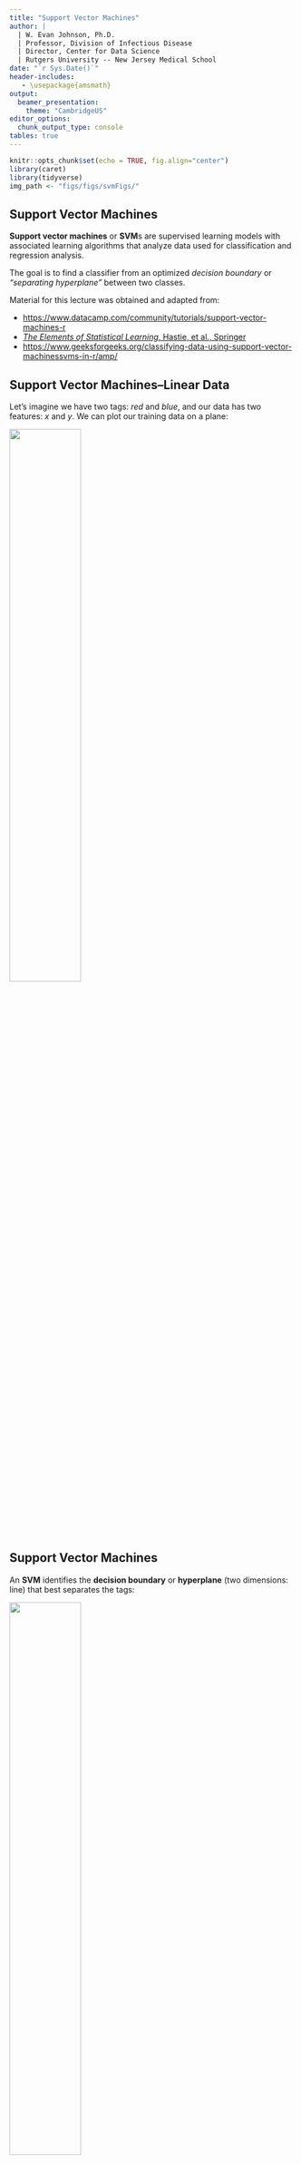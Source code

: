 ```yaml
---
title: "Support Vector Machines"
author: | 
  | W. Evan Johnson, Ph.D.
  | Professor, Division of Infectious Disease
  | Director, Center for Data Science
  | Rutgers University -- New Jersey Medical School
date: "`r Sys.Date()`"
header-includes:
   - \usepackage{amsmath}
output: 
  beamer_presentation:
    theme: "CambridgeUS"
editor_options: 
  chunk_output_type: console
tables: true
---
```


```r
knitr::opts_chunk$set(echo = TRUE, fig.align="center")
library(caret)
library(tidyverse)
img_path <- "figs/figs/svmFigs/"
```

## Support Vector Machines
\Large
**Support vector machines** or **SVM**s are supervised learning models with associated learning algorithms that analyze data used for classification and regression analysis. 

The goal is to find a classifier from an optimized _decision boundary_ or _“separating hyperplane”_ between two classes.


\footnotesize
Material for this lecture was obtained and adapted from: 

* [https://www.datacamp.com/community/tutorials/support-vector-machines-r](https://www.datacamp.com/community/tutorials/support-vector-machines-r) 
* [_The Elements of Statistical Learning_, Hastie, et al., Springer](https://hastie.su.domains/Papers/ESLII.pdf)
* [https://www.geeksforgeeks.org/classifying-data-using-support-vector-machinessvms-in-r/amp/](https://www.geeksforgeeks.org/classifying-data-using-support-vector-machinessvms-in-r/amp/)

## Support Vector Machines--Linear Data
Let’s imagine we have two tags: _red_ and _blue_, and our data has two features: $x$ and $y$. We can plot our training data on a plane:

\center
![](figs/svmFigs/svm1.png){width=50%}

## Support Vector Machines
An **SVM** identifies the **decision boundary** or **hyperplane** (two dimensions: line) that best separates the tags:

\center
![](figs/svmFigs/svm2.png){width=50%}


## Support Vector Machines
But, what exactly is the best hyperplane? For SVM, it’s the one that maximizes the margins from the data from both tags:
\center
![](figs/svmFigs/svm3.png){width=50%}

## A Look into SVM Methodology
\center
![](figs/svmFigs/TESL1.png){width=75%}

## A Look into SVM Methodology
\center
![](figs/svmFigs/TESL3.png){width=75%}


## A Look into SVM Methodology
\center
![](figs/svmFigs/TESL2.png){width=75%}


## A Look into SVM Methodology
\center
![](figs/svmFigs/TESL4.png){width=90%}


## Support Vector Machines in R

First generate some data in 2 dimensions, and make them a little separated:
\small
```r
set.seed(10111)
x = matrix(rnorm(40), 20, 2)
y = rep(c(-1, 1), c(10, 10))
x[y == 1,] = x[y == 1,] + 1
plot(x, col = y + 3, pch = 19)
```

## Support Vector Machines in R
We will use the **e1071** package which contains the svm function and make a dataframe of the data, turning $y$ into a factor variable. <!--After that, you make a call to svm on this dataframe, using y as the response variable and other variables as the predictors. The dataframe will have unpacked the matrix x into 2 columns named x1 and x2. You tell SVM that the kernel is linear, the tune-in parameter cost is 10, and scale equals false. In this example, you ask it not to standardize the variables.-->

\scriptsize
```r
library(e1071)
dat = data.frame(x, y = as.factor(y))
svmfit = svm(y ~ ., data = dat, kernel = "linear", cost = 10, scale = FALSE)
print(svmfit)
```

<!--Printing the svmfit gives its summary. You can see that the number of support vectors is 6 - they are the points that are close to the boundary or on the wrong side of the boundary.-->

## Support Vector Machines in R

There's a plot function for SVM that shows the decision boundary<!--, as you can see below. It doesn't seem there's much control over the colors. It breaks with convention since it puts x2 on the horizontal axis and x1 on the vertical axis.-->

```r
plot(svmfit, dat)
```

## Support Vector Machines in R
Or plotting it more cleanly:
```r
make.grid = function(x, n = 75) {
  grange = apply(x, 2, range)
  x1 = seq(from = grange[1,1], to = grange[2,1], length = n)
  x2 = seq(from = grange[1,2], to = grange[2,2], length = n)
  expand.grid(X1 = x1, X2 = x2)
}
xgrid = make.grid(x)
```

\scriptsize
```r
ygrid = predict(svmfit, xgrid)
plot(xgrid, col = c("red","blue")[as.numeric(ygrid)], pch = 20, cex = .2)
points(x, col = y + 3, pch = 19)
points(x[svmfit$index,], pch = 5, cex = 2)
```


## Support Vector Machines in R
Unfortunately, the svm function is not too friendly, in that you have to do some work to get back the linear coefficients. The reason is probably that this only makes sense for linear kernels, and the function is more general. So let's use a formula to extract the coefficients more efficiently. You extract $\beta$ and $\beta_0$, which are the linear coefficients.


```r
beta = drop(t(svmfit$coefs)%*%x[svmfit$index,])
beta0 = svmfit$rho
```


Now you can replot the points on the grid, then put the points back in (including the support vector points). Then you can use the coefficients to draw the decision boundary using a simple equation of the form:

$$\beta_0+x_1\beta_1+x_2\beta_2=0$$

## Support Vector Machines in R
Now plotting the lines on the graph:
\footnotesize
```r
plot(xgrid, col = c("red", "blue")[as.numeric(ygrid)], pch = 20, cex = .2)
points(x, col = y + 3, pch = 19)
points(x[svmfit$index,], pch = 5, cex = 2)
abline(beta0 / beta[2], -beta[1] / beta[2])
abline((beta0 - 1) / beta[2], -beta[1] / beta[2], lty = 2)
abline((beta0 + 1) / beta[2], -beta[1] / beta[2], lty = 2)
```

## Support Vector Machines--Non-Linear Data
The prior examples were easy because the data were linearly separable. Often things aren’t that simple. Look at this case:

\center
![](figs/svmFigs/svm4.png){width=60%}

## Support Vector Machines
Here we will add a third dimension: z = x2 + y2 (you’ll notice that’s the equation for a circle!), and plot x and z. 

\center
![](figs/svmFigs/svm5.png){width=60%}

## Support Vector Machines
What can SVM do with this? Let’s see:

\hfil ![](figs/svmFigs/svm6.png){width=50%} \hfil

That’s great! Note that since we are in three dimensions now, the hyperplane is a plane parallel to the $x$ axis at a certain $z$ (let’s say $z$=1).

## Support Vector Machines
What’s left is mapping it back to two dimensions:

\hfil ![](figs/svmFigs/svm7.png){width=50%} \hfil

And there we go! Our decision boundary is a circumference of radius 1, which separates both tags using SVM.

## The "Kernel Trick"
\Large
Transformations are computationally expensive, but SVM doesn’t need the actual vectors, it only needs the dot products.


We can tell SVM to do its thing using the new dot product—we call this a **kernel function.**

## The "Kernel Trick"
\Large
This often called the _“kernel trick”_, which enlarges the feature space for a non-linear boundary between the classes.

Common types of kernels: _linear_, _polynomial_, and _radial basis_ kernels. 

Simply, these kernels transform our data to pass a linear hyperplane and thus classify our data.

## Support Vector Machines in R: Non-linear SVM
Now let's apply a non-linear (polynomial) SVM to our prior simulated dataset. 
\scriptsize
```r
library(e1071)
dat = data.frame(x, y = as.factor(y))
svmfit = svm(y ~ ., data = dat, 
             kernel = "polynomial", cost = 10, scale = FALSE)
print(svmfit)
```


## Support Vector Machines in R: Non-linear SVM
Plotting the result:
```r
ygrid = predict(svmfit, xgrid)
plot(xgrid, col = c("red","blue")[as.numeric(ygrid)], pch = 20, cex = .2)
points(x, col = y + 3, pch = 19)
points(x[svmfit$index,], pch = 5, cex = 2)
```

## Support Vector Machines in R: Non-linear SVM
Here is a more complex example from _Elements of Statistical Learning_, where the decision boundary needs to be non-linear and there is no clear separation. 
\scriptsize
```r
#download.file(
#  "http://www-stat.stanford.edu/~tibs/ElemStatLearn/datasets/ESL.mixture.rda", 
#  destfile='ESL.mixture.rda')
rm(x,y)
load(file = "ESL.mixture.rda")
attach(ESL.mixture)
names(ESL.mixture)
```

## Support Vector Machines in R: Non-linear SVM
Plotting the data:
```r
plot(x, col = y + 1)
```


## Support Vector Machines in R: Non-linear SVM
Now make a data frame with the response $y$, and turn that into a factor. We will fit an SVM with radial kernel.
\scriptsize
```r
dat = data.frame(y = factor(y), x)
fit = svm(factor(y) ~ ., data = dat, scale = FALSE, 
          kernel = "radial", cost = 5)
print(fit)
```


## Support Vector Machines in R: Non-linear SVM

It's time to create a grid and  predictions. We use `expand.grid` to create the grid, predict each of the values on the grid, and plot them:
\scriptsize
```r
xgrid = expand.grid(X1 = px1, X2 = px2)
ygrid = predict(fit, xgrid)
plot(xgrid, col = as.numeric(ygrid), pch = 20, cex = .2)
points(x, col = y + 1, pch = 19)
```

## Support Vector Machines in R: Non-linear SVM

Plotting with a contour:
```r
func = predict(fit, xgrid, decision.values = TRUE)
func = attributes(func)$decision

xgrid = expand.grid(X1 = px1, X2 = px2)
ygrid = predict(fit, xgrid)
plot(xgrid, col = as.numeric(ygrid), pch = 20, cex = .2)
points(x, col = y + 1, pch = 19)

contour(px1, px2, matrix(func, 69, 99), level = 0, add = TRUE, lwd=2)
#contour(px1, px2, matrix(func, 69, 99), level = 0.5, add = TRUE, col = "blue", lwd = 2)
```

## Advantages and Disadvantages of SVMs
\Large
**Advantages:**

* **High Dimensionality:** SVM is an effective tool in spaces where dimensionality is large.
* **Memory Efficiency:** Only a subset of the training points are used, so just these points need to be stored in memory.
* **Versatility:** Class separation is often highly non-linear. The ability to apply new kernels allows flexibility for the decision boundaries.

## Advantages and Disadvantages of SVMs
\Large
**Disadvantages:**

* **Kernel Selection:** SVMs are very sensitive to the choice of the kernel parameters. 
* **High dimensionality:** When the number of features for each object exceeds the number of training data samples, SVMs can perform poorly.
* **Non-Probabilistic:** The classifier works by placing objects above/below a classifying hyperplane, there is no direct probabilistic interpretation.

## SVM Nanostring

Remember, here is a PCA dimension reduction of the TB Nanostring dataset. The points are colored based on TB status.

```r
TBnanostring <- readRDS("TBnanostring.rds")

pca_out <- prcomp(TBnanostring[,-1])
  
pca_reduction <- as.data.frame(pca_out$x)
pca_reduction$Condition <- as.factor(TBnanostring$TB_Status)

pca_reduction %>% ggplot(aes(x=PC1, y=PC2, color=Condition)) + 
    geom_point() + xlab("PC 1") + ylab("PC 2") + 
    theme(plot.title = element_text(hjust = 0.5)) + ggtitle("PCA Plot")
```


Now try an SVM on the Nanostring data:
\scriptsize
```r
fit = svm(Condition ~ ., data = pca_reduction, scale = FALSE, 
          kernel = "linear", cost = 10)
print(fit)
```

## Session Info
\tiny
```r
sessionInfo()
```

